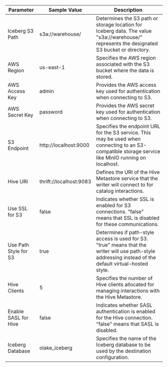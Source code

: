 | Parameter         | Sample Value                     | Description                                                                                                                                           |
|-------------------|----------------------------------|-------------------------------------------------------------------------------------------------------------------------------------------------------|
| Iceberg S3 Path   | s3a://warehouse/                 | Determines the S3 path or storage location for Iceberg data. The value "s3a://warehouse/" represents the designated S3 bucket or directory.          |
| AWS Region        | us-east-1                        | Specifies the AWS region associated with the S3 bucket where the data is stored.                                                                     |
| AWS Access Key    | admin                            | Provides the AWS access key used for authentication when connecting to S3.                                                                         |
| AWS Secret Key    | password                         | Provides the AWS secret key used for authentication when connecting to S3.                                                                         |
| S3 Endpoint       | http://localhost:9000            | Specifies the endpoint URL for the S3 service. This may be used when connecting to an S3-compatible storage service like MinIO running on localhost. |
| Hive URI          | thrift://localhost:9083          | Defines the URI of the Hive Metastore service that the writer will connect to for catalog interactions.                                             |
| Use SSL for S3        | false                            | Indicates whether SSL is enabled for S3 connections. "false" means that SSL is disabled for these communications.                                   |
| Use Path Style for S3     | true                             | Determines if path-style access is used for S3. "true" means that the writer will use path-style addressing instead of the default virtual-hosted style. |
| Hive Clients      | 5                                | Specifies the number of Hive clients allocated for managing interactions with the Hive Metastore.                                                    |
| Enable SASL for Hive | false                            | Indicates whether SASL authentication is enabled for the Hive connection. "false" means that SASL is disabled.                                       |
| Iceberg Database        | olake_iceberg                    | Specifies the name of the Iceberg database to be used by the destination configuration.                                                                 |